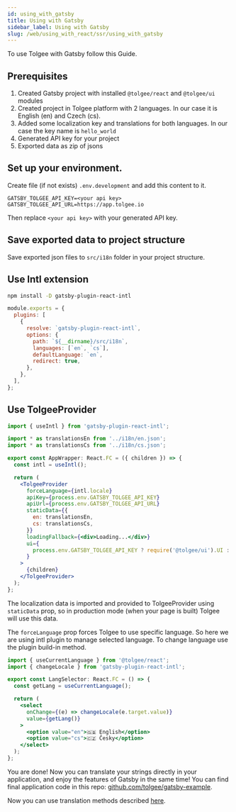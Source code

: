 ```yaml
---
id: using_with_gatsby
title: Using with Gatsby
sidebar_label: Using with Gatsby
slug: /web/using_with_react/ssr/using_with_gatsby
---
```


To use Tolgee with Gatsby follow this Guide.

## Prerequisites
1. Created Gatsby project with installed `@tolgee/react` and `@tolgee/ui` modules
2. Created project in Tolgee platform with 2 languages. In our case it is English (en) and Czech (cs).
3. Added some localization key and translations for both languages. In our case the key name is `hello_world`
4. Generated API key for your project
5. Exported data as zip of jsons

## Set up your environment.
Create file (if not exists) `.env.development` and add this content to it.
```
GATSBY_TOLGEE_API_KEY=<your api key>
GATSBY_TOLGEE_API_URL=https://app.tolgee.io
```
Then replace `<your api key>` with your generated API key.

## Save exported data to project structure
Save exported json files to `src/i18n` folder in your project structure.

## Use Intl extension

```sh
npm install -D gatsby-plugin-react-intl
```

```js title="gatsby-config.js"
module.exports = {
  plugins: [
    {
      resolve: `gatsby-plugin-react-intl`,
      options: {
        path: `${__dirname}/src/i18n`,
        languages: [`en`, `cs`],
        defaultLanguage: `en`,
        redirect: true,
      },
    },
  ],
};

```

## Use TolgeeProvider

```jsx
import { useIntl } from 'gatsby-plugin-react-intl';

import * as translationsEn from '../i18n/en.json';
import * as translationsCs from '../i18n/cs.json';

export const AppWrapper: React.FC = ({ children }) => {
  const intl = useIntl();

  return (
    <TolgeeProvider
      forceLanguage={intl.locale}
      apiKey={process.env.GATSBY_TOLGEE_API_KEY}
      apiUrl={process.env.GATSBY_TOLGEE_API_URL}
      staticData={{
        en: translationsEn,
        cs: translationsCs,
      }}
      loadingFallback={<div>Loading...</div>}
      ui={
        process.env.GATSBY_TOLGEE_API_KEY ? require('@tolgee/ui').UI : undefined
      }
    >
      {children}
    </TolgeeProvider>
  );
};
```

The localization data is imported and provided to TolgeeProvider using `staticData` prop, so in production mode
(when your page is built) Tolgee will use this data.

The `forceLanguage` prop forces Tolgee to use specific language. 
So here we are using intl plugin to manage selected language. 
To change language use the plugin build-in method.

```jsx
import { useCurrentLanguage } from '@tolgee/react';
import { changeLocale } from 'gatsby-plugin-react-intl';

export const LangSelector: React.FC = () => {
  const getLang = useCurrentLanguage();

  return (
    <select
      onChange={(e) => changeLocale(e.target.value)}
      value={getLang()}
    >
      <option value="en">🇬🇧 English</option>
      <option value="cs">🇨🇿 Česky</option>
    </select>
  );
};
```


You are done! Now you can translate your strings directly in your application, and enjoy the features of Gatsby in the same time!
You can find final application code in this repo: [github.com/tolgee/gatsby-example](https://github.com/tolgee/gatsby-example).

Now you can use translation methods described [here](../translating).
